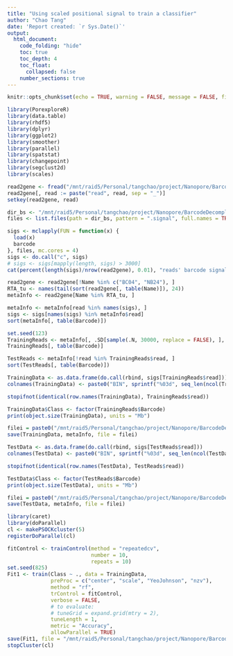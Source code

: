 ```yaml
---
title: "Using scaled positional signal to train a classifier"
author: "Chao Tang"
date: 'Report created: `r Sys.Date()`'
output: 
  html_document: 
    code_folding: "hide"
    toc: true
    toc_depth: 4
    toc_float: 
      collapsed: false
    number_sections: true
---
```


```r
knitr::opts_chunk$set(echo = TRUE, warning = FALSE, message = FALSE, fig.align = 'center')
```

```r
library(PorexploreR)
library(data.table)
library(rhdf5)
library(dplyr)
library(ggplot2)
library(smoother)
library(parallel)
library(spatstat)
library(changepoint)
library(segclust2d)
library(scales)
```

```r
read2gene <- fread("/mnt/raid5/Personal/tangchao/project/Nanopore/BarcodeDecomplex/analysis/02.BamReadsSplit/read2gene_20201127.txt")
read2gene[, read := paste("read", read, sep = "_")]
setkey(read2gene, read)
```

```r
dir_bs <- "/mnt/raid5/Personal/tangchao/project/Nanopore/BarcodeDecomplex/analysis/03.BarcodeProcessing/02.BarcodeSignalBinExp"
files <- list.files(path = dir_bs, pattern = ".signal", full.names = TRUE)

sigs <- mclapply(FUN = function(x) {
  load(x)
  barcode
}, files, mc.cores = 4)
sigs <- do.call("c", sigs)
# sigs <- sigs[mapply(length, sigs) > 3000]
cat(percent(length(sigs)/nrow(read2gene), 0.01), "reads' barcode signal has been identified.\n")
```

```r
read2gene <- read2gene[!Name %in% c("BC04", "NB24"), ]
RTA_tu <- names(tail(sort(read2gene[, table(Name)]), 24))
metaInfo <- read2gene[Name %in% RTA_tu, ]
```

```r
metaInfo <- metaInfo[read %in% names(sigs), ]
sigs <- sigs[names(sigs) %in% metaInfo$read]
sort(metaInfo[, table(Barcode)])
```

```r
set.seed(123)
TrainingReads <- metaInfo[, .SD[sample(.N, 30000, replace = FALSE), ], by = "Barcode"]
TrainingReads[, table(Barcode)]
```

```r
TestReads <- metaInfo[!read %in% TrainingReads$read, ]
sort(TestReads[, table(Barcode)])
```

```r
TrainingData <- as.data.frame(do.call(rbind, sigs[TrainingReads$read]))
colnames(TrainingData) <- paste0("BIN", sprintf("%03d", seq_len(ncol(TrainingData))))

stopifnot(identical(row.names(TrainingData), TrainingReads$read))

TrainingData$Class <- factor(TrainingReads$Barcode)
print(object.size(TrainingData), units = "Mb")

filei = paste0("/mnt/raid5/Personal/tangchao/project/Nanopore/BarcodeDecomplex/analysis/04.RandomForest/01.ClassifierTraining/RData/BIN_100_24barcodes_TrainingData_V2.RData")
save(TrainingData, metaInfo, file = filei)
```

```r
TestData <- as.data.frame(do.call(rbind, sigs[TestReads$read]))
colnames(TestData) <- paste0("BIN", sprintf("%03d", seq_len(ncol(TestData))))

stopifnot(identical(row.names(TestData), TestReads$read))

TestData$Class <- factor(TestReads$Barcode)
print(object.size(TestData), units = "Mb")

filei = paste0("/mnt/raid5/Personal/tangchao/project/Nanopore/BarcodeDecomplex/analysis/04.RandomForest/01.ClassifierTraining/RData/BIN_100_24barcodes_TestData_V2.RData")
save(TestData, metaInfo, file = filei)
```

```r
library(caret)
library(doParallel)
cl <- makePSOCKcluster(5)
registerDoParallel(cl)

fitControl <- trainControl(method = "repeatedcv",
                           number = 10,
                           repeats = 10)
set.seed(825)
Fit1 <- train(Class ~ ., data = TrainingData,
              preProc = c("center", "scale", "YeoJohnson", "nzv"),
              method = "rf",
              trControl = fitControl,
              verbose = FALSE,
              # to evaluate:
              # tuneGrid = expand.grid(mtry = 2),
              tuneLength = 1,
              metric = "Accuracy",
              allowParallel = TRUE)
save(Fit1, file = "/mnt/raid5/Personal/tangchao/project/Nanopore/BarcodeDecomplex/analysis/04.RandomForest/01.ClassifierTraining/BIN_100_24barcodes_Classifier_V2.RData")
stopCluster(cl)
```


